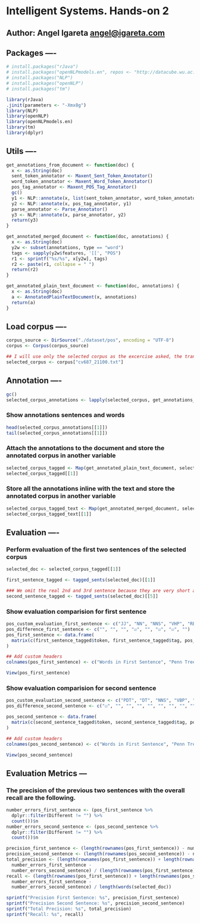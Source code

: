 # Intelligent Systems. Hands-on 2
## Author: Angel Igareta [angel@igareta.com](angel@igareta.com)

## Packages ----
```r
# install.packages("rJava")
# install.packages("openNLPmodels.en", repos <- "http://datacube.wu.ac.at")
# install.packages("NLP")
# install.packages("openNLP")
# install.packages("tm")

library(rJava)
.jinit(parameters <- "-Xmx8g")
library(NLP)
library(openNLP)
library(openNLPmodels.en)
library(tm)
library(dplyr)
```

## Utils ----
```r
get_annotations_from_document <- function(doc) {
  x <- as.String(doc)
  sent_token_annotator <- Maxent_Sent_Token_Annotator()
  word_token_annotator <- Maxent_Word_Token_Annotator()
  pos_tag_annotator <- Maxent_POS_Tag_Annotator()
  gc()
  y1 <- NLP::annotate(x, list(sent_token_annotator, word_token_annotator))
  y2 <- NLP::annotate(x, pos_tag_annotator, y1)
  parse_annotator <- Parse_Annotator()
  y3 <- NLP::annotate(x, parse_annotator, y2)
  return(y3)
}

get_annotated_merged_document <- function(doc, annotations) {
  x <- as.String(doc)
  y2w <- subset(annotations, type == "word")
  tags <- sapply(y2w$features, '[[', "POS")
  r1 <- sprintf("%s/%s", x[y2w], tags)
  r2 <- paste(r1, collapse = " ")
  return(r2)
}

get_annotated_plain_text_document <- function(doc, annotations) {
  x <- as.String(doc)
  a <- AnnotatedPlainTextDocument(x, annotations)
  return(a)
}
```

## Load corpus ----
```r
corpus_source <- DirSource("./dataset/pos", encoding = "UTF-8")
corpus <- Corpus(corpus_source)

## I will use only the selected corpus as the excercise asked, the transformations would be the same for the rest.
selected_corpus <- corpus["cv687_21100.txt"]
```

## Annotation ----
```r
gc()
selected_corpus_annotations <- lapply(selected_corpus, get_annotations_from_document)
```

### Show annotations sentences and words
```r
head(selected_corpus_annotations[[1]])
tail(selected_corpus_annotations[[1]])
```

### Attach the annotations to the document and store the annotated corpus in another variable
```r
selected_corpus_tagged <- Map(get_annotated_plain_text_document, selected_corpus, selected_corpus_annotations)
selected_corpus_tagged[[1]]
```

### Store all the annotations inline with the text and store the annotated corpus in another variable
```r
selected_corpus_tagged_text <- Map(get_annotated_merged_document, selected_corpus, selected_corpus_annotations)
selected_corpus_tagged_text[[1]]
```
## Evaluation ----
### Perform evaluation of the first two sentences of the selected corpus
```r
selected_doc <- selected_corpus_tagged[[1]]

first_sentence_tagged <- tagged_sents(selected_doc)[[1]]

### We omit the real 2nd and 3rd sentence because they are very short and is not valid, we take the fifth.
second_sentence_tagged <- tagged_sents(selected_doc)[[5]]
```

### Show evaluation comparision for first sentence
```r
pos_custom_evaluation_first_sentence <- c("JJ", "NN", "NNS", "VHP", "RB", "VVN", "NP", ".")
pos_difference_first_sentence <- c("", "", "", "☑", "", "☑", "☑", "")
pos_first_sentence <- data.frame(
  matrix(c(first_sentence_tagged$token, first_sentence_tagged$tag, pos_custom_evaluation_first_sentence, pos_difference_first_sentence), nrow = length(first_sentence_tagged$token))
)

## Add custom headers
colnames(pos_first_sentence) <- c("Words in First Sentence", "Penn Treebank POS Annotation", "Custom POS Annotation", "Different")

View(pos_first_sentence)
```

### Show evaluation comparision for second sentence
```r
pos_custom_evaluation_second_sentence <- c("PDT", "DT", "NNS", "VBP", "JJ", "TO", "NNS", "CC", "NNS", ".")
pos_difference_second_sentence <- c("☑", "", "", "", "", "", "", "", "", "")

pos_second_sentence <- data.frame(
  matrix(c(second_sentence_tagged$token, second_sentence_tagged$tag, pos_custom_evaluation_second_sentence, pos_difference_second_sentence), nrow = length(second_sentence_tagged$token))
)

## Add custom headers
colnames(pos_second_sentence) <- c("Words in First Sentence", "Penn Treebank POS Annotation", "Custom POS Annotation", "Different")

View(pos_second_sentence)
```

## Evaluation Metrics ---
### The precision of the previous two sentences with the overall recall are the following.
```r
number_errors_first_sentence <- (pos_first_sentence %>%
  dplyr::filter(Different != "") %>%
  count())$n
number_errors_second_sentence <- (pos_second_sentence %>%
  dplyr::filter(Different != "") %>%
  count())$n

precision_first_sentence <- (length(rownames(pos_first_sentence)) - number_errors_first_sentence) / length(rownames(pos_first_sentence))
precision_second_sentence <- (length(rownames(pos_second_sentence)) - number_errors_second_sentence) / length(rownames(pos_second_sentence))
total_precision <- (length(rownames(pos_first_sentence)) + length(rownames(pos_second_sentence)) -
  number_errors_first_sentence -
  number_errors_second_sentence) / (length(rownames(pos_first_sentence)) + length(rownames(pos_second_sentence)))
recall <- (length(rownames(pos_first_sentence)) + length(rownames(pos_second_sentence)) -
  number_errors_first_sentence -
  number_errors_second_sentence) / length(words(selected_doc))

sprintf("Precision First Sentence: %s", precision_first_sentence)
sprintf("Precision Second Sentence: %s", precision_second_sentence)
sprintf("Total Precision: %s", total_precision)
sprintf("Recall: %s", recall)
```